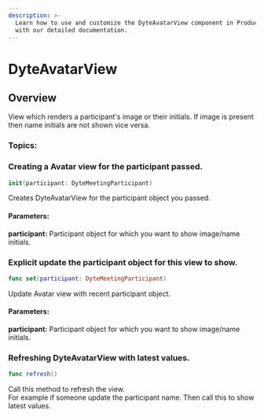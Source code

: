 ```yaml
---
description: >-
  Learn how to use and customize the DyteAvatarView component in ProductDB's iOS UiKit
  with our detailed documentation.
---
```


# DyteAvatarView
## Overview

View which renders a participant's image or their initials. If image is present then name initials are not 
shown vice versa.

### Topics:

### Creating a Avatar view for the participant passed.

```swift
init(participant: DyteMeetingParticipant)
```
Creates DyteAvatarView for the participant object you passed.

#### Parameters:
**participant:** Participant object for which you want to show image/name initials. 


### Explicit update the participant object for this view to show. 

```swift
func set(participant: DyteMeetingParticipant)
```
Update Avatar view with recent participant object. 
#### Parameters:
**participant:** Participant object for which you want to show image/name initials. 


### Refreshing DyteAvatarView with latest values.

```swift
func refresh()
```
Call this method to refresh the view.   
For example if someone update the participant name. Then call this to show latest values.

<head>
  <title>iOS DyteAvatarView</title>
</head>
